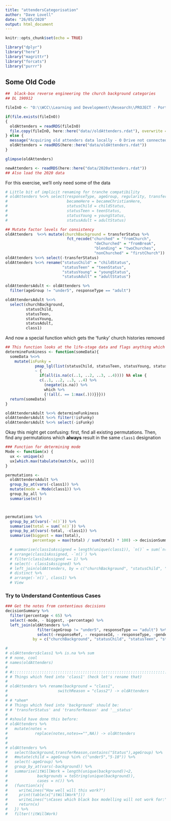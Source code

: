 ```yaml
---
title: "attendersCategorisation"
author: "Dave Lovell"
date: "26/05/2020"
output: html_document
---
```


```r
knitr::opts_chunk$set(echo = TRUE)
```

```r
library("dplyr")
library("here")
library("magrittr")
library("forcats")
library("purrr")
```
## Some Old Code

```r
##  black-box reverse engineering the church background categories
## DL 190912

fileInO <- "O:\\WCC\\Learning and Development\\Research\\PROJECT - Portsmouth 2019 onwards\\Strand 1 - Leaders and Attenders Surveys\\Data\\2018 Data Processing\\rdats\\attenders05-190911 fixing ages.rdat"

if(file.exists(fileInO))
{
  oldAttenders = readRDS(fileInO)
  file.copy(fileInO, here::here("data//oldAttenders.rdat"), overwrite = TRUE)
} else {
  message("Acquiring old attenders data locally - O Drive not connected")
  oldAttenders = readRDS(here::here("data/oldAttenders.rdat"))
}

glimpse(oldAttenders)

newAttenders <- readRDS(here::here("data/2020attenders.rdat"))
## Also load the 2020 data
```

For this exercise, we'll only need some of the data

```r
# Little bit of implicit renaming for tranche compatibility
# oldAttenders %<>% select(responseType, ageGroup, regularity, transferStatus, transferReason, transferOther, christian, class1, class2
#                          becameHere = becameChristianHere,
#                          statusChild = childStatus,
#                          statusTeen = teenStatus,
#                          statusYoung = youngStatus,
#                          statusAdult = adultStatus)

## Mutate factor levels for consistency
oldAttenders  %<>% mutate(churchBackground = transferStatus %>%
                           fct_recode("churched" = "fromChurch", 
                                       "deChurched" = "fromBreak",
                                       "blending" = "twoChurches", 
                                       "nonChurched" = "firstChurch"))
oldAttenders %<>% select(-transferStatus)
oldAttenders %<>% rename("statusChild" = "childStatus",
                         "statusTeen" = "teenStatus", 
                         "statusYoung" = "youngStatus",
                         "statusAdult" = "adultStatus")

oldAttendersAdult <- oldAttenders %>%  
  filter(ageGroup != "under5", responseType == "adult")

oldAttendersAdult %<>%
  select(churchBackground,
         statusChild,
         statusTeen,
         statusYoung,
         statusAdult,
         class1)
```

And now a special function which gets the 'funky' church histories removed

```r
## This function looks at the life-stage data and flags anything which has an NA _before_ the latest entry (i.e. incomplete data)
determineFunkiness <- function(someData){
  someData %<>% 
    mutate(isFunky = 
             pmap_lgl(list(statusChild, statusTeen, statusYoung, statusAdult),
             ~ {
               if(all(is.na(c(..1, ..2, ..3, ..4)))) NA else { 
               c(..1, ..2, ..3, ..4) %>% 
                 (negate(is.na)) %>% 
                 which %>% 
                 {!(all(. == 1:max(.)))}}}))
  return(someData)
}

oldAttendersAdult %<>% determineFunkiness
oldAttendersAdult %<>% filter(!isFunky)
oldAttendersAdult %<>% select(-isFunky)
```

Okay this might get confusing: first, find all existing permutations. Then, find any permutations which **always** result in the same `class1` designation

```r

### Function for determining mode
Mode <- function(x) {
  ux <- unique(x)
  ux[which.max(tabulate(match(x, ux)))]
}

permutations <- 
  oldAttendersAdult %>%
  group_by_at(vars(-class1)) %>% 
  mutate(mode = Mode(class1)) %>% 
  group_by_all %>%
  summarise(n())



permutations %>%
  group_by_at(vars(-`n()`)) %>%
  summarise(total = sum(`n()`)) %>% 
  group_by_at(vars(-total, -class1)) %>% 
  summarise(biggest = max(total),
            percentage = max(total) / sum(total) * 100) -> decisionSummary

  # summarise(class1sAssigned = length(unique(class1)), `n()` = sum(`n()`)) %>% 
  # arrange(class1sAssigned, -`n()`) %>%
  # filter(class1sAssigned == 1) %>% 
  # select(- class1sAssigned) %>% 
  # left_join(oldAttenders, by = c("churchBackground", "statusChild", "statusTeen", "statusYoung", "statusAdult")) %>% 
  # distinct %>% 
  # arrange(-`n()`, class1) %>% 
  # View
```
### Try to Understand Contentious Cases

```r
### Get the notes from contentious decisions
decisionSummary %>% 
  filter(percentage < 65) %>% 
  select(-mode, - biggest, -percentage) %>% 
  left_join(oldAttenders %>% 
              filter(ageGroup != "under5", responseType == "adult") %>% 
              select(-responseRef, - responseId, - responseType, -gender, - class2 , - university, - ethnicity, - plantName, - x10Years),
            by = c("churchBackground", "statusChild", "statusTeen", "statusYoung", "statusAdult")) -> contentiousReasons
```
```r
# 
# oldAttenders$class1 %>% is.na %>% sum
# # none, cool
# names(oldAttenders)
# 
# #:::::::::::::::::::::::::::::::::::::::::::::::::::::::::::::::::::::::::::::::::::::::::::::::::::
# # Things which feed into 'class1' (heck let's rename that)
# 
# oldAttenders %>% rename(background = "class1",
#                      switchReason = "class2") -> oldAttenders
# 
# # *ahem*
# # Things which feed into 'background' should be:
# # 'transferStatus' and 'transferReason' and '__status'
# 
# #should have done this before:
# oldAttenders %>%
#   mutate(notes = 
#            replace(notes,notes=="",NA)) -> oldAttenders
# 
# 
# oldAttenders %>% 
#   select(background,transferReason,contains("Status"),ageGroup) %>%
#   #mutate(child = ageGroup %in% c("under5","5-10")) %>% 
#   select(-ageGroup) %>%
#   group_by_at(vars(-background)) %>%
#   summarise(itWillWork = length(unique(background))<2,
#             backgrounds = toString(unique(background)),
#             cases = n()) %>% 
#   (function(x){
#     writeLines("How well will this work?")
#     print(table(x["itWillWork"]))
#     writeLines("\nCases which black box modelling will not work for:")
#     return(x)
#   }) %>% 
#   filter(!itWillWork)
```
